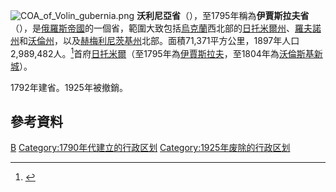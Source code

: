 [[File:COA_of_Volin_gubernia.png|right]]
'''沃利尼亞省'''（{{lang|ru|Волынская губерния}}），至1795年稱為'''伊賈斯拉夫省'''（{{lang|ru|Изяславская губерния}}），是[[俄羅斯帝國|俄羅斯帝國]]的一個省，範圍大致包括[[烏克蘭|烏克蘭]]西北部的[[日托米爾州|日托米爾州]]、[[羅夫諾州|羅夫諾州]]和[[沃倫州|沃倫州]]，以及[[赫梅利尼茨基州|赫梅利尼茨基州]]北部。面積71,371平方公里，1897年人口2,989,482人。<ref>[http://demoscope.ru/weekly/ssp/rus_lan_33.php?reg=36 {{lang|ru|Первая всеобщая перепись населения Российской Империи 1897 г.}}]</ref>首府[[日托米爾|日托米爾]]（至1795年為[[伊賈斯拉夫|伊賈斯拉夫]]，至1804年為[[沃倫斯基新城|沃倫斯基新城]]）。

1792年建省。1925年被撤銷。

== 參考資料 ==
<div class="references-small">
<references />
</div>
{{ImpRussia}}

[[Category:基辅总督区辖省|В]]
[[Category:1790年代建立的行政区划|Category:1790年代建立的行政区划]]
[[Category:1925年废除的行政区划|Category:1925年废除的行政区划]]